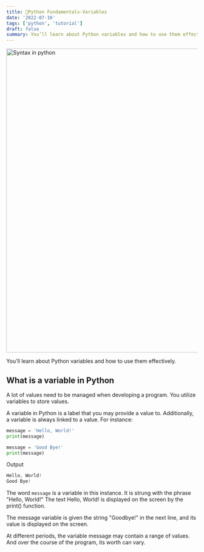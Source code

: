 ```yaml
---
title: 🐍Python Fundamentals-Variables
date: '2022-07-16'
tags: ['python', 'tutorial']
draft: false
summary: You’ll learn about Python variables and how to use them effectively.
---
```


<div className="grid place-items-center">
  <img
    className="inline rounded-lg"
    src="https://raw.githubusercontent.com/fiqgant/fiqlab/main/public/static/images/blog/python_syntax_sample.png"
    alt="Syntax in python"
    width="800"
    height="800"
  />
</div>

You’ll learn about Python variables and how to use them effectively.

## What is a variable in Python
A lot of values need to be managed when developing a program. You utilize variables to store values.

A variable in Python is a label that you may provide a value to. Additionally, a variable is always linked to a value. For instance:

```python
message = 'Hello, World!'
print(message)

message = 'Good Bye!'
print(message)
```

Output

```powershell
Hello, World!
Good Bye!
```

The word `message` is a variable in this instance. It is strung with the phrase "Hello, World!" The text Hello, World! is displayed on the screen by the print() function.

The message variable is given the string "Goodbye!" in the next line, and its value is displayed on the screen.

At different periods, the variable message may contain a range of values. And over the course of the program, its worth can vary.
